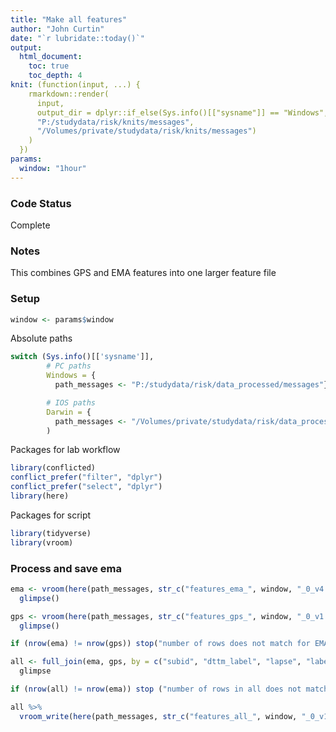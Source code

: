 ```yaml
---
title: "Make all features"
author: "John Curtin"
date: "`r lubridate::today()`"
output: 
  html_document:
    toc: true 
    toc_depth: 4
knit: (function(input, ...) {
    rmarkdown::render(
      input,
      output_dir = dplyr::if_else(Sys.info()[["sysname"]] == "Windows",
      "P:/studydata/risk/knits/messages", 
      "/Volumes/private/studydata/risk/knits/messages")
    )
  })
params:
  window: "1hour"
---
```


### Code Status

Complete

### Notes

This combines GPS and EMA features into one larger feature file


### Setup

```r
window <- params$window
```


Absolute paths
```r
switch (Sys.info()[['sysname']],
        # PC paths
        Windows = {
          path_messages <- "P:/studydata/risk/data_processed/messages"},

        # IOS paths
        Darwin = {
          path_messages <- "/Volumes/private/studydata/risk/data_processed/messages"}
        )
```

Packages for lab workflow 
```r
library(conflicted) 
conflict_prefer("filter", "dplyr")
conflict_prefer("select", "dplyr")
library(here) 
```


Packages for script
```r
library(tidyverse)
library(vroom)
```


### Process and save ema
```r
ema <- vroom(here(path_messages, str_c("features_ema_", window, "_0_v4.csv.xz")), show_col_types = FALSE) %>% 
  glimpse()

gps <- vroom(here(path_messages, str_c("features_gps_", window, "_0_v1.csv.xz")), show_col_types = FALSE) %>% 
  glimpse()
```

```r
if (nrow(ema) != nrow(gps)) stop("number of rows does not match for EMA and GPS features")

all <- full_join(ema, gps, by = c("subid", "dttm_label", "lapse", "label_num")) %>% 
  glimpse

if (nrow(all) != nrow(ema)) stop ("number of rows in all does not match individual feature files")
```


```r
all %>% 
  vroom_write(here(path_messages, str_c("features_all_", window, "_0_v1.csv.xz")), delim = ",")
```
